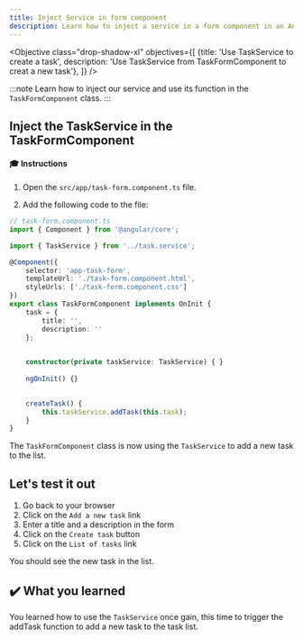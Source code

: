 ```yaml
---
title: Inject Service in form component
description: Learn how to inject a service in a form component in an Angular application.
---
```



<Objective class="drop-shadow-xl" objectives={[
{title: 'Use TaskService to create a task', description: 'Use TaskService from TaskFormComponent to creat a new task'},
]} />

:::note
Learn how to inject our service and use its function in the `TaskFormComponent` class.
:::

## Inject the TaskService in the TaskFormComponent

#### 🎓 Instructions

1. Open the `src/app/task-form.component.ts` file.

2. Add the following code to the file:

```typescript ins={"1. import the TaskService": 3-4} ins={"2. Inject the TaskService in the class constructor": 17-18} ins={"3. Call the addTask function from the TaskService": 22-25}
// task-form.component.ts
import { Component } from '@angular/core';

import { TaskService } from '../task.service';

@Component({
    selector: 'app-task-form',
    templateUrl: './task-form.component.html',
    styleUrls: ['./task-form.component.css']
})
export class TaskFormComponent implements OnInit {
    task = {
        title: '',
        description: ''
    };
    

    constructor(private taskService: TaskService) { }
    
    ngOnInit() {}

    
    createTask() {
        this.taskService.addTask(this.task);
    }
}
```

The `TaskFormComponent` class is now using the `TaskService` to add a new task to the list.

## Let's test it out

1. Go back to your browser
2. Click on the `Add a new task` link
3. Enter a title and a description in the form
4. Click on the `Create task` button
5. Click on the `List of tasks` link

You should see the new task in the list.

## ✔️ What you learned

You learned how to use the `TaskService` once gain, this time to trigger the addTask function to add a new task to the task list.


